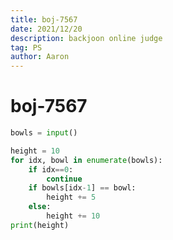 ```yaml
---
title: boj-7567
date: 2021/12/20
description: backjoon online judge
tag: PS
author: Aaron
---
```


# boj-7567

```python
bowls = input()

height = 10
for idx, bowl in enumerate(bowls):
    if idx==0:
        continue
    if bowls[idx-1] == bowl:
        height += 5
    else:
        height += 10
print(height)
```

